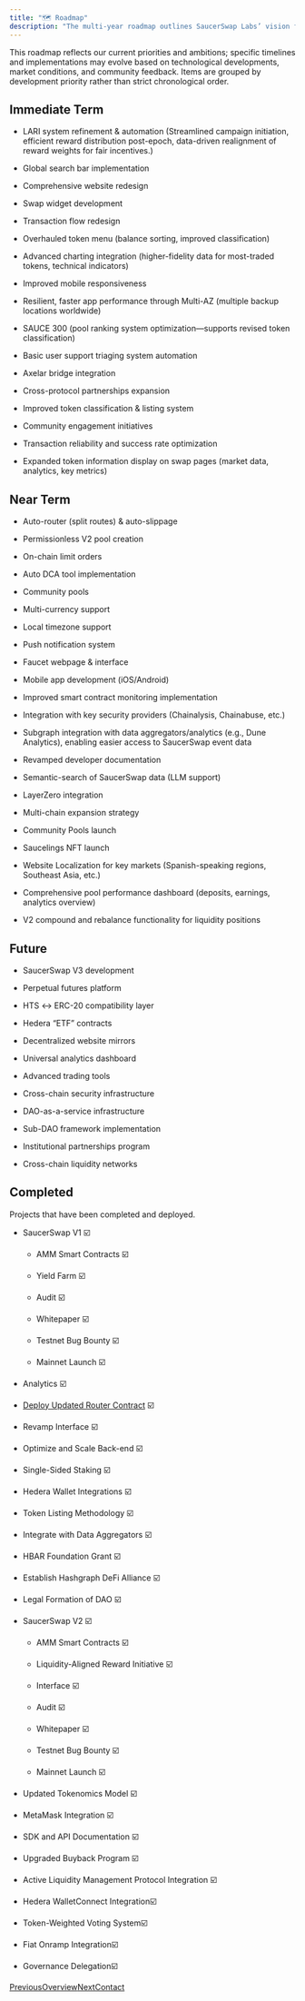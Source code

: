 ```yaml
---
title: "🗺️ Roadmap"
description: "The multi-year roadmap outlines SaucerSwap Labs’ vision for scaling the protocol and interface. Our focus is on improving capital efficiency, user experience, and ecosystem growth, while maintaining the robust security and performance standards that have made SaucerSwap the leading DEX on Hedera."
---
```


This roadmap reflects our current priorities and ambitions; specific timelines and implementations may evolve based on technological developments, market conditions, and community feedback. Items are grouped by development priority rather than strict chronological order.

## **Immediate Term**

* LARI system refinement & automation (Streamlined campaign initiation, efficient reward distribution post-epoch, data-driven realignment of reward weights for fair incentives.)

* Global search bar implementation

* Comprehensive website redesign

* Swap widget development

* Transaction flow redesign

* Overhauled token menu (balance sorting, improved classification)

* Advanced charting integration (higher-fidelity data for most-traded tokens, technical indicators)

* Improved mobile responsiveness

* Resilient, faster app performance through Multi-AZ (multiple backup locations worldwide)

* SAUCE 300 (pool ranking system optimization—supports revised token classification)

* Basic user support triaging system automation

* Axelar bridge integration

* Cross-protocol partnerships expansion

* Improved token classification & listing system

* Community engagement initiatives

* Transaction reliability and success rate optimization

* Expanded token information display on swap pages (market data, analytics, key metrics)

## **Near Term**

* Auto-router (split routes) & auto-slippage

* Permissionless V2 pool creation

* On-chain limit orders

* Auto DCA tool implementation

* Community pools

* Multi-currency support

* Local timezone support

* Push notification system

* Faucet webpage & interface

* Mobile app development (iOS/Android)

* Improved smart contract monitoring implementation

* Integration with key security providers (Chainalysis, Chainabuse, etc.)

* Subgraph integration with data aggregators/analytics (e.g., Dune Analytics), enabling easier access to SaucerSwap event data

* Revamped developer documentation

* Semantic-search of SaucerSwap data (LLM support)

* LayerZero integration

* Multi-chain expansion strategy

* Community Pools launch

* Saucelings NFT launch

* Website Localization for key markets (Spanish-speaking regions, Southeast Asia, etc.)

* Comprehensive pool performance dashboard (deposits, earnings, analytics overview)

* V2 compound and rebalance functionality for liquidity positions

## **Future**

* SaucerSwap V3 development

* Perpetual futures platform

* HTS ↔ ERC-20 compatibility layer

* Hedera “ETF” contracts

* Decentralized website mirrors

* Universal analytics dashboard

* Advanced trading tools

* Cross-chain security infrastructure

* DAO-as-a-service infrastructure

* Sub-DAO framework implementation

* Institutional partnerships program

* Cross-chain liquidity networks

## Completed

Projects that have been completed and deployed.

* SaucerSwap V1 ☑️

  * AMM Smart Contracts ☑️

  * Yield Farm ☑️

  * Audit ☑️

  * Whitepaper ☑️

  * Testnet Bug Bounty ☑️

  * Mainnet Launch ☑️

* Analytics ☑️

* [Deploy Updated Router Contract](https://medium.com/@SaucerSwap/hedera-network-security-update-saucerswap-8d2609b43e20) ☑️

* Revamp Interface ☑️

* Optimize and Scale Back-end ☑️

* Single-Sided Staking ☑️

* Hedera Wallet Integrations ☑️

* Token Listing Methodology ☑️

* Integrate with Data Aggregators ☑️

* HBAR Foundation Grant ☑️

* Establish Hashgraph DeFi Alliance ☑️

* Legal Formation of DAO ☑️

* SaucerSwap V2 ☑️

  * AMM Smart Contracts ☑️

  * Liquidity-Aligned Reward Initiative ☑️

  * Interface ☑️

  * Audit ☑️

  * Whitepaper ☑️

  * Testnet Bug Bounty ☑️

  * Mainnet Launch ☑️

* Updated Tokenomics Model ☑️

* MetaMask Integration ☑️

* SDK and API Documentation ☑️

* Upgraded Buyback Program ☑️

* Active Liquidity Management Protocol Integration ☑️

* Hedera WalletConnect Integration☑️

* Token-Weighted Voting System☑️

* Fiat Onramp Integration☑️

* Governance Delegation☑️

[PreviousOverview](/)[NextContact](/contact)
